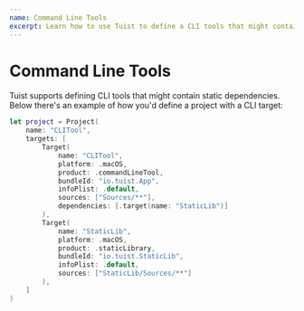 ```yaml
---
name: Command Line Tools
excerpt: Learn how to use Tuist to define a CLI tools that might contain static dependencies.
---
```



# Command Line Tools

Tuist supports defining CLI tools that might contain static dependencies. Below there's an example of how you'd define a project with a CLI target:

```swift
let project = Project(
    name: "CLITool",
    targets: [
        Target(
            name: "CLITool",
            platform: .macOS,
            product: .commandLineTool,
            bundleId: "io.tuist.App",
            infoPlist: .default,
            sources: ["Sources/**"],
            dependencies: [.target(name: "StaticLib")]
        ),
        Target(
            name: "StaticLib",
            platform: .macOS,
            product: .staticLibrary,
            bundleId: "io.tuist.StaticLib",
            infoPlist: .default,
            sources: ["StaticLib/Sources/**"]
        ),
    ]
)
```